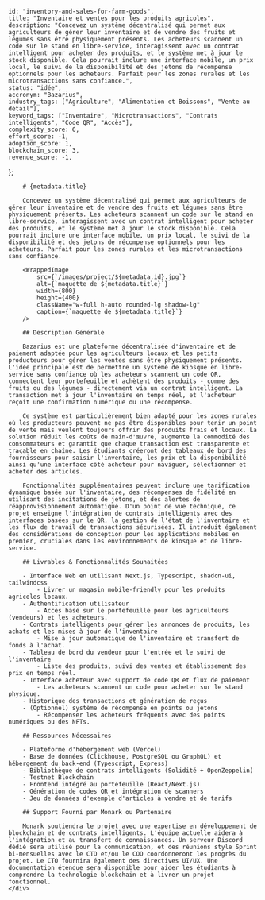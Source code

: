 
    
    id: "inventory-and-sales-for-farm-goods",
    title: "Inventaire et ventes pour les produits agricoles",
    description: "Concevez un système décentralisé qui permet aux agriculteurs de gérer leur inventaire et de vendre des fruits et légumes sans être physiquement présents. Les acheteurs scannent un code sur le stand en libre-service, interagissent avec un contrat intelligent pour acheter des produits, et le système met à jour le stock disponible. Cela pourrait inclure une interface mobile, un prix local, le suivi de la disponibilité et des jetons de récompense optionnels pour les acheteurs. Parfait pour les zones rurales et les microtransactions sans confiance.",
    status: "idée",
    accronym: "Bazarius",
    industry_tags: ["Agriculture", "Alimentation et Boissons", "Vente au détail"],
    keyword_tags: ["Inventaire", "Microtransactions", "Contrats intelligents", "Code QR", "Accès"],
    complexity_score: 6,
    effort_score: -1,
    adoption_score: 1,
    blockchain_score: 3,
    revenue_score: -1,
};

<div className="flex">
    <div className="hidden sticky top-0">
        <ProjectMetadata metadata={metadata} />
    </div>
    <div className="w-full">

        # {metadata.title}

        Concevez un système décentralisé qui permet aux agriculteurs de gérer leur inventaire et de vendre des fruits et légumes sans être physiquement présents. Les acheteurs scannent un code sur le stand en libre-service, interagissent avec un contrat intelligent pour acheter des produits, et le système met à jour le stock disponible. Cela pourrait inclure une interface mobile, un prix local, le suivi de la disponibilité et des jetons de récompense optionnels pour les acheteurs. Parfait pour les zones rurales et les microtransactions sans confiance.

        <WrappedImage
            src={`/images/project/${metadata.id}.jpg`}
            alt={`maquette de ${metadata.title}`}
            width={800}
            height={400}
            className="w-full h-auto rounded-lg shadow-lg"
            caption={`maquette de ${metadata.title}`}
        />

        ## Description Générale

        Bazarius est une plateforme décentralisée d'inventaire et de paiement adaptée pour les agriculteurs locaux et les petits producteurs pour gérer les ventes sans être physiquement présents. L'idée principale est de permettre un système de kiosque en libre-service sans confiance où les acheteurs scannent un code QR, connectent leur portefeuille et achètent des produits - comme des fruits ou des légumes - directement via un contrat intelligent. La transaction met à jour l'inventaire en temps réel, et l'acheteur reçoit une confirmation numérique ou une récompense.
        
        Ce système est particulièrement bien adapté pour les zones rurales où les producteurs peuvent ne pas être disponibles pour tenir un point de vente mais veulent toujours offrir des produits frais et locaux. La solution réduit les coûts de main-d'œuvre, augmente la commodité des consommateurs et garantit que chaque transaction est transparente et traçable en chaîne. Les étudiants créeront des tableaux de bord des fournisseurs pour saisir l'inventaire, les prix et la disponibilité ainsi qu'une interface côté acheteur pour naviguer, sélectionner et acheter des articles.
        
        Fonctionnalités supplémentaires peuvent inclure une tarification dynamique basée sur l'inventaire, des récompenses de fidélité en utilisant des incitations de jetons, et des alertes de réapprovisionnement automatique. D'un point de vue technique, ce projet enseigne l'intégration de contrats intelligents avec des interfaces basées sur le QR, la gestion de l'état de l'inventaire et les flux de travail de transactions sécurisées. Il introduit également des considérations de conception pour les applications mobiles en premier, cruciales dans les environnements de kiosque et de libre-service.

        ## Livrables & Fonctionnalités Souhaitées

        - Interface Web en utilisant Next.js, Typescript, shadcn-ui, tailwindcss
            - Livrer un magasin mobile-friendly pour les produits agricoles locaux.
        - Authentification utilisateur 
            - Accès basé sur le portefeuille pour les agriculteurs (vendeurs) et les acheteurs.
        - Contrats intelligents pour gérer les annonces de produits, les achats et les mises à jour de l'inventaire
            - Mise à jour automatique de l'inventaire et transfert de fonds à l'achat.
        - Tableau de bord du vendeur pour l'entrée et le suivi de l'inventaire
            - Liste des produits, suivi des ventes et établissement des prix en temps réel.
        - Interface acheteur avec support de code QR et flux de paiement
            - Les acheteurs scannent un code pour acheter sur le stand physique.
        - Historique des transactions et génération de reçus
        - (Optionnel) système de récompense en points ou jetons
            - Récompenser les acheteurs fréquents avec des points numériques ou des NFTs.
        
        ## Ressources Nécessaires

        - Plateforme d'hébergement web (Vercel)
        - Base de données (Clickhouse, PostgreSQL ou GraphQL) et hébergement du back-end (Typescript, Express)
        - Bibliothèque de contrats intelligents (Solidité + OpenZeppelin)
        - Testnet Blockchain
        - Frontend intégré au portefeuille (React/Next.js)
        - Génération de codes QR et intégration de scanners
        - Jeu de données d'exemple d'articles à vendre et de tarifs

        ## Support Fourni par Monark ou Partenaire

        Monark soutiendra le projet avec une expertise en développement de blockchain et de contrats intelligents. L'équipe actuelle aidera à l'intégration et au transfert de connaissances. Un serveur Discord dédié sera utilisé pour la communication, et des réunions style Sprint bi-mensuelles avec le CTO et/ou le COO coordonneront les progrès du projet. Le CTO fournira également des directives UI/UX. Une documentation étendue sera disponible pour aider les étudiants à comprendre la technologie blockchain et à livrer un projet fonctionnel.
    </div>
</div>